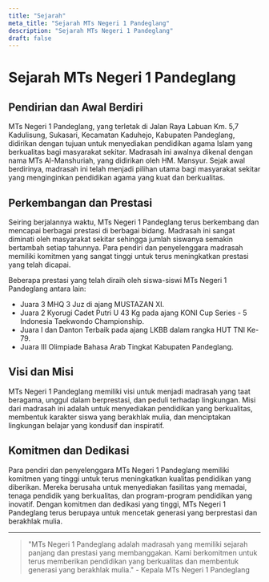 ```yaml
---
title: "Sejarah"
meta_title: "Sejarah MTs Negeri 1 Pandeglang"
description: "Sejarah MTs Negeri 1 Pandeglang"
draft: false
---
```


# Sejarah MTs Negeri 1 Pandeglang

## Pendirian dan Awal Berdiri

MTs Negeri 1 Pandeglang, yang terletak di Jalan Raya Labuan Km. 5,7 Kadulisung, Sukasari, Kecamatan Kaduhejo, Kabupaten Pandeglang, didirikan dengan tujuan untuk menyediakan pendidikan agama Islam yang berkualitas bagi masyarakat sekitar. Madrasah ini awalnya dikenal dengan nama MTs Al-Manshuriah, yang didirikan oleh HM. Mansyur. Sejak awal berdirinya, madrasah ini telah menjadi pilihan utama bagi masyarakat sekitar yang menginginkan pendidikan agama yang kuat dan berkualitas.

## Perkembangan dan Prestasi

Seiring berjalannya waktu, MTs Negeri 1 Pandeglang terus berkembang dan mencapai berbagai prestasi di berbagai bidang. Madrasah ini sangat diminati oleh masyarakat sekitar sehingga jumlah siswanya semakin bertambah setiap tahunnya. Para pendiri dan penyelenggara madrasah memiliki komitmen yang sangat tinggi untuk terus meningkatkan prestasi yang telah dicapai.

Beberapa prestasi yang telah diraih oleh siswa-siswi MTs Negeri 1 Pandeglang antara lain:
- Juara 3 MHQ 3 Juz di ajang MUSTAZAN XI.
- Juara 2 Kyorugi Cadet Putri U 43 Kg pada ajang KONI Cup Series - 5 Indonesia Taekwondo Championship.
- Juara I dan Danton Terbaik pada ajang LKBB dalam rangka HUT TNI Ke-79.
- Juara III Olimpiade Bahasa Arab Tingkat Kabupaten Pandeglang.

## Visi dan Misi

MTs Negeri 1 Pandeglang memiliki visi untuk menjadi madrasah yang taat beragama, unggul dalam berprestasi, dan peduli terhadap lingkungan. Misi dari madrasah ini adalah untuk menyediakan pendidikan yang berkualitas, membentuk karakter siswa yang berakhlak mulia, dan menciptakan lingkungan belajar yang kondusif dan inspiratif.

## Komitmen dan Dedikasi

Para pendiri dan penyelenggara MTs Negeri 1 Pandeglang memiliki komitmen yang tinggi untuk terus meningkatkan kualitas pendidikan yang diberikan. Mereka berusaha untuk menyediakan fasilitas yang memadai, tenaga pendidik yang berkualitas, dan program-program pendidikan yang inovatif. Dengan komitmen dan dedikasi yang tinggi, MTs Negeri 1 Pandeglang terus berupaya untuk mencetak generasi yang berprestasi dan berakhlak mulia.

---

> "MTs Negeri 1 Pandeglang adalah madrasah yang memiliki sejarah panjang dan prestasi yang membanggakan. Kami berkomitmen untuk terus memberikan pendidikan yang berkualitas dan membentuk generasi yang berakhlak mulia." - Kepala MTs Negeri 1 Pandeglang
